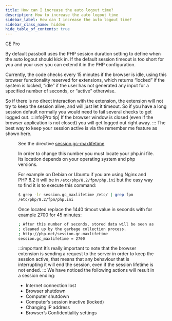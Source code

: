 ```yaml
---
title: How can I increase the auto logout time?
description: How to increase the auto logout time
sidebar_label: How can I increase the auto logout time?
sidebar_class_name: hidden
hide_table_of_contents: true
---
```


<div style={{display: "flex", gap: "1rem"}}>
  <Chips link="https://www.passbolt.com/ce/docker" isUnderMainTitle={true}>CE</Chips>
  <Chips link="https://www.passbolt.com/pricing/pro" isUnderMainTitle={true}>Pro</Chips>
</div>

By default passbolt uses the PHP session duration setting to define when the auto logout should kick in. If the default session timeout is too short for you and your user you can extend it in the PHP configuration.

Currently, the code checks every 15 minutes if the browser is idle, using this browser functionality reserved for extensions, which returns “locked” if the system is locked, “idle” if the user has not generated any input for a specified number of seconds, or “active” otherwise.

So if there is no direct interaction with the extension, the extension will not try to keep the session alive, and will just let it timeout. So if you have a long session default normally you would need to fail several checks to get logged out.
:::info[Pro tip]
If the browser window is closed (even if the browser application is not closed) you will get logged out right away.
:::
The best way to keep your session active is via the remember me feature as shown here.
<Figure
  src="/img/help/2023/03/remember-me.png"
  alt="Remember my password"
  caption="fig. Remember my password"
/>


See the directive [session.gc-maxlifetime](https://www.php.net/manual/en/session.configuration.php#ini.session.gc-maxlifetime)

In order to change this number you must locate your php.ini file. Its location depends on your operating system and php versions.

For example on Debian or Ubuntu if you are using Nginx and PHP 8.2 it will be in `/etc/php/8.2/fpm/php.ini` but the easy way to find it is to execute this command:
```bash
$ grep -lr session.gc_maxlifetime /etc/ | grep fpm
/etc/php/8.2/fpm/php.ini
```
Once located replace the 1440 timout value in seconds with for example 2700 for 45 minutes:
```bash
; After this number of seconds, stored data will be seen as 'garbage' and
; cleaned up by the garbage collection process.
; http://php.net/session.gc-maxlifetime
session.gc_maxlifetime = 2700
```
:::important
It’s really important to note that the browser extension is sending a request to the server in order to keep the session active, that means that any behaviour that is interrupting it will end the session, even if the session lifetime is not ended.
:::
We have noticed the following actions will result in a session ending:
  -  Internet connection lost
  -  Browser shutdown
  -  Computer shutdown
  -  Computer’s session inactive (locked)
  -  Changing IP address
  -  Browser’s Confidentiality settings
